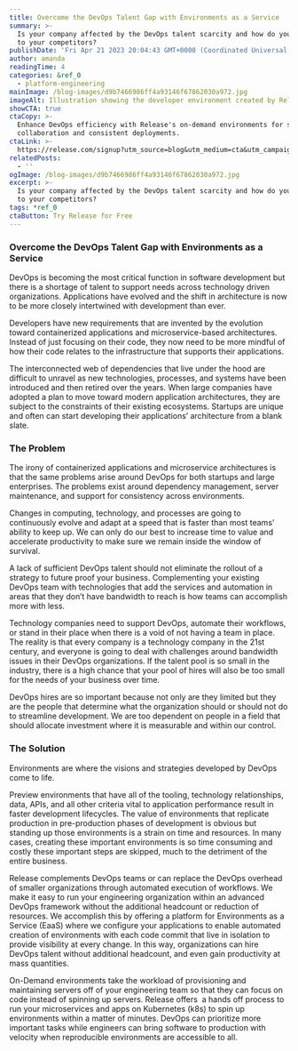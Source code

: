 ```yaml
---
title: Overcome the DevOps Talent Gap with Environments as a Service
summary: >-
  Is your company affected by the DevOps talent scarcity and how do you catch up
  to your competitors?
publishDate: 'Fri Apr 21 2023 20:04:43 GMT+0000 (Coordinated Universal Time)'
author: amanda
readingTime: 4
categories: &ref_0
  - platform-engineering
mainImage: /blog-images/d9b7466986ff4a93146f67862030a972.jpg
imageAlt: Illustration showing the developer environment created by Release
showCTA: true
ctaCopy: >-
  Enhance DevOps efficiency with Release's on-demand environments for seamless
  collaboration and consistent deployments.
ctaLink: >-
  https://release.com/signup?utm_source=blog&utm_medium=cta&utm_campaign=blog-cta&utm_content=overcome-devops-talent-gap-with-environments-as-a-service
relatedPosts:
  - ''
ogImage: /blog-images/d9b7466986ff4a93146f67862030a972.jpg
excerpt: >-
  Is your company affected by the DevOps talent scarcity and how do you catch up
  to your competitors?
tags: *ref_0
ctaButton: Try Release for Free
---
```


### Overcome the DevOps Talent Gap with Environments as a Service

DevOps is becoming the most critical function in software development but there is a shortage of talent to support needs across technology driven organizations. Applications have evolved and the shift in architecture is now to be more closely intertwined with development than ever. 

Developers have new requirements that are invented by the evolution toward containerized applications and microservice-based architectures. Instead of just focusing on their code, they now need to be more mindful of how their code relates to the infrastructure that supports their applications. 

The interconnected web of dependencies that live under the hood are difficult to unravel as new technologies, processes, and systems have been introduced and then retired over the years. When large companies have adopted a plan to move toward modern application architectures, they are subject to the constraints of their existing ecosystems. Startups are unique and often can start developing their applications’ architecture from a blank slate.

### The Problem

The irony of containerized applications and microservice architectures is that the same problems arise around DevOps for both startups and large enterprises. The problems exist around dependency management, server maintenance, and support for consistency across environments. 

Changes in computing, technology, and processes are going to continuously evolve and adapt at a speed that is faster than most teams’ ability to keep up. We can only do our best to increase time to value and accelerate productivity to make sure we remain inside the window of survival.

A lack of sufficient DevOps talent should not eliminate the rollout of a strategy to future proof your business. Complementing your existing DevOps team with technologies that add the services and automation in areas that they don’t have bandwidth to reach is how teams can accomplish more with less. 

Technology companies need to support DevOps, automate their workflows, or stand in their place when there is a void of not having a team in place. The reality is that every company is a technology company in the 21st century, and everyone is going to deal with challenges around bandwidth issues in their DevOps organizations. If the talent pool is so small in the industry, there is a high chance that your pool of hires will also be too small for the needs of your business over time.

DevOps hires are so important because not only are they limited but they are the people that determine what the organization should or should not do to streamline development. We are too dependent on people in a field that should allocate investment where it is measurable and within our control.

### The Solution

Environments are where the visions and strategies developed by DevOps come to life. 

Preview environments that have all of the tooling, technology relationships, data, APIs, and all other criteria vital to application performance result in faster development lifecycles. The value of environments that replicate production in pre-production phases of development is obvious but standing up those environments is a strain on time and resources. In many cases, creating these important environments is so time consuming and costly these important steps are skipped, much to the detriment of the entire business.

Release complements DevOps teams or can replace the DevOps overhead of smaller organizations through automated execution of workflows. We make it easy to run your engineering organization within an advanced DevOps framework without the additional headcount or reduction of resources. We accomplish this by offering a platform for Environments as a Service (EaaS) where we configure your applications to enable automated creation of environments with each code commit that live in isolation to provide visibility at every change. In this way, organizations can hire DevOps talent without additional headcount, and even gain productivity at mass quantities.

On-Demand environments take the workload of provisioning and maintaining servers off of your engineering team so that they can focus on code instead of spinning up servers. Release offers  a hands off process to run your microservices and apps on Kubernetes (k8s) to spin up environments within a matter of minutes. DevOps can prioritize more important tasks while engineers can bring software to production with velocity when reproducible environments are accessible to all.
